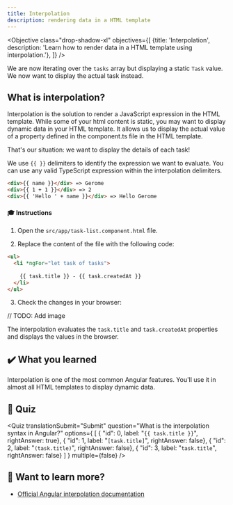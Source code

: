 ```yaml
---
title: Interpolation
description: rendering data in a HTML template
---
```



<Objective class="drop-shadow-xl" objectives={[
    {title: 'Interpolation', description: 'Learn how to render data in a HTML template using interpolation.'},
]} />


We are now iterating over the `tasks` array but displaying a static `Task` value.
We now want to display the actual task instead.

## What is interpolation?

Interpolation is the solution to render a JavaScript expression in the HTML template.
While some of your html content is static, you may want to display dynamic data in your HTML template.
It allows us to display the actual value of a property defined in the component.ts file in the HTML template.

That's our situation: we want to display the details of each task!

We use `{{ }}` delimiters to identify the expression we want to evaluate.
You can use any valid TypeScript expression within the interpolation delimiters.

```html
<div>{{ name }}</div> => Gerome
<div>{{ 1 + 1 }}</div> => 2
<div>{{ 'Hello ' + name }}</div> => Hello Gerome
```

#### 🎓 Instructions

1. Open the `src/app/task-list.component.html` file.

2. Replace the content of the file with the following code:

```html ins={"Add interpolation and pass it a task property": 3-4}
<ul>
  <li *ngFor="let task of tasks">
      
    {{ task.title }} - {{ task.createdAt }}
  </li>
</ul>
```

3. Check the changes in your browser:

// TODO: Add image

The interpolation evaluates the `task.title` and `task.createdAt` properties and displays the values in the browser.

## ✔️ What you learned

Interpolation is one of the most common Angular features. You'll use it in almost all HTML templates to display dynamic data.

## 🚦 Quiz

<Quiz
    translationSubmit="Submit"
    question="What is the interpolation syntax in Angular?"
    options={
        [
            { "id": 0, label: "`{{ task.title }}`", rightAnswer: true},
            { "id": 1, label: "`[task.title]`", rightAnswer: false},
            { "id": 2, label: "`(task.title)`", rightAnswer: false},
            { "id": 3, label: "`task.title`", rightAnswer: false}
        ]
    }
    multiple={false}
/>

## 🔎 Want to learn more?

- <a href="https://angular.dev/guide/templates/interpolation" target="_blank">Official Angular interpolation documentation</a>
